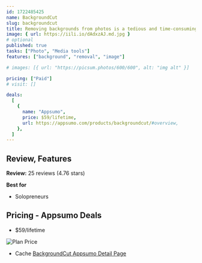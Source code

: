 ```yaml
---
id: 1722485425
name: BackgroundCut
slug: backgroundcut
title: Removing backgrounds from photos is a tedious and time-consuming process that can take hours. ⚡️ Introducing BackgroundCut - the fastest & the easiest way to remove or replace any image's background. BackgroundCut saves you tons of time helping you quickly remove or replace the background for your p
image: { url: https://iili.io/dAdxzAJ.md.jpg }
# optional
published: true
tasks: ["Photo", "Media tools"]
features: ["background", "removal", "image"]

# images: [{ url: "https://picsum.photos/600/600", alt: "img alt" }]

pricing: ["Paid"]
# visit: []

deals:
  [
    {
      name: "Appsumo",
      price: $59/lifetime,
      url: https://appsumo.com/products/backgroundcut/#overview,
    },
  ]
---
```


## Review, Features

**Review:** 25 reviews (4.76 stars)

**Best for**

- Solopreneurs

## Pricing - Appsumo Deals

- $59/lifetime

<Img src="https://iili.io/dAdwuP2.png" alt="Plan Price" />

- Cache [BackgroundCut Appsumo Detail Page](https://iili.io/dAdw8VR.png)
